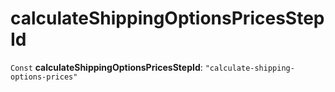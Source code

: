 
# calculateShippingOptionsPricesStepId

 `Const` **calculateShippingOptionsPricesStepId**: `"calculate-shipping-options-prices"`

